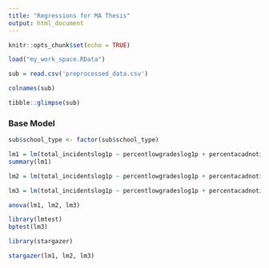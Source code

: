 ```yaml
---
title: "Regressions for MA Thesis"
output: html_document
---
```

```r
knitr::opts_chunk$set(echo = TRUE)
```

```r
load("my_work_space.RData")
```

```r
sub = read.csv('preprocessed_data.csv')

colnames(sub)

tibble::glimpse(sub)
```

### Base Model

```r
sub$school_type <- factor(sub$school_type)

lm1 = lm(total_incidentslog1p ~ percentlowgradeslog1p + percentacadnotimptlog1p + school_size, sub)
summary(lm1)

lm2 = lm(total_incidentslog1p ~ percentlowgradeslog1p + percentacadnotimptlog1p + school_size + urban + crime_area_recode + crime_live_recode + school_type, sub)

lm3 = lm(total_incidentslog1p ~ percentlowgradeslog1p + percentacadnotimptlog1p + school_size + urban + crime_area_recode + crime_live_recode + school_type + random_sweep + parenthelp_drug + sel, sub)

anova(lm1, lm2, lm3)

library(lmtest)
bptest(lm3)

library(stargazer)

stargazer(lm1, lm2, lm3)
```

